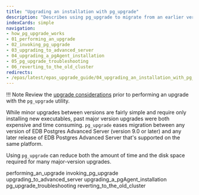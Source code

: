 ```yaml
---
title: "Upgrading an installation with pg_upgrade"
description: "Describes using pg_upgrade to migrate from an earlier version of EDB Postgres Advanced Server to the newest version"
indexCards: simple
navigation:
- how_pg_upgrade_works
- 01_performing_an_upgrade
- 02_invoking_pg_upgrade
- 03_upgrading_to_advanced_server
- 04_upgrading_a_pgAgent_installation
- 05_pg_upgrade_troubleshooting
- 06_reverting_to_the_old_cluster
redirects:
- /epas/latest/epas_upgrade_guide/04_upgrading_an_installation_with_pg_upgrade/
---
```


<div id="upgrading_an_installation_with_pg_upgrade" class="registered_link"></div>

!!! Note
    Review the [upgrade considerations](/epas/latest/upgrading/03_limitations/) prior to performing an upgrade with the `pg_upgrade` utility.

While minor upgrades between versions are fairly simple and require only installing new executables, past major version upgrades were both expensive and time consuming. `pg_upgrade` eases migration between any version of EDB Postgres Advanced Server (version 9.0 or later) and any later release of EDB Postgres Advanced Server that's supported on the same platform.

Using `pg_upgrade` can reduce both the amount of time and the disk space required for many major-version upgrades.

<div class="toctree" maxdepth="3">

performing_an_upgrade invoking_pg_upgrade upgrading_to_advanced_server upgrading_a_pgAgent_installation pg_upgrade_troubleshooting reverting_to_the_old_cluster

</div>
